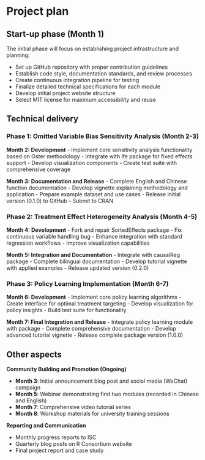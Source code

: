 # Project plan

## Start-up phase (Month 1)

The initial phase will focus on establishing project infrastructure and planning:

- Set up GitHub repository with proper contribution guidelines
- Establish code style, documentation standards, and review processes
- Create continuous integration pipeline for testing
- Finalize detailed technical specifications for each module
- Develop initial project website structure
- Select MIT license for maximum accessibility and reuse

## Technical delivery

### Phase 1: Omitted Variable Bias Sensitivity Analysis (Month 2-3)

**Month 2: Development**
- Implement core sensitivity analysis functionality based on Oster methodology
- Integrate with lfe package for fixed effects support
- Develop visualization components
- Create test suite with comprehensive coverage

**Month 3: Documentation and Release**
- Complete English and Chinese function documentation
- Develop vignette explaining methodology and application
- Prepare example dataset and use cases
- Release initial version (0.1.0) to GitHub
- Submit to CRAN

### Phase 2: Treatment Effect Heterogeneity Analysis (Month 4-5)

**Month 4: Development**
- Fork and repair SortedEffects package
- Fix continuous variable handling bug
- Enhance integration with standard regression workflows
- Improve visualization capabilities

**Month 5: Integration and Documentation**
- Integrate with causalReg package
- Complete bilingual documentation
- Develop tutorial vignette with applied examples
- Release updated version (0.2.0)

### Phase 3: Policy Learning Implementation (Month 6-7)

**Month 6: Development**
- Implement core policy learning algorithms
- Create interface for optimal treatment targeting
- Develop visualization for policy insights
- Build test suite for functionality

**Month 7: Final Integration and Release**
- Integrate policy learning module with package
- Complete comprehensive documentation
- Develop advanced tutorial vignette
- Release complete package version (1.0.0)

## Other aspects

**Community Building and Promotion (Ongoing)**

- **Month 3**: Initial announcement blog post and social media (WeChat) campaign
- **Month 5**: Webinar demonstrating first two modules (recorded in Chinese and English)
- **Month 7**: Comprehensive video tutorial series
- **Month 8**: Workshop materials for university training sessions

**Reporting and Communication**

- Monthly progress reports to ISC
- Quarterly blog posts on R Consortium website
- Final project report and case study